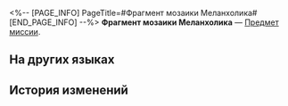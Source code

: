<%-- [PAGE_INFO]
PageTitle=#Фрагмент мозаики Меланхолика#
[END_PAGE_INFO] --%>
{{Предмет Инфобокс
|id          = 140473
|Изображение = Предмет Фрагмент мозаики Меланхолика.png
|Тип         = Предмет миссии
|Инвентарь   = Миссии
|Редкость    = 3
|Эффект      = 
|Описание    = По-видимому, это деталь от некой Мозаики грёз.<br />Она источает чаяния и надежды будущего.
}}
'''Фрагмент мозаики Меланхолика''' — [[Предмет миссии]].

==На других языках==
{{На других языках
|en   = Melancholy's Jigsaw Fragment
|zhs  = 忧郁派的筑梦碎片
|zht  = 憂鬱派的築夢碎片
|ja   = メランコリーのドリームメイクパズルの欠片
|ko   = 우울이의 꿈 건축 조각
|es   = Fragmento del rompecabezas de Melancolía
|fr   = Fragment émotionnel de Mélancolie
|ru   = Фрагмент мозаики Меланхолика
|th   = ชิ้นส่วนสร้างฝันของหนุ่มอมทุกข์
|vi   = Mảnh Ghép Xây Mộng Của Trường Phái Sầu Muộn
|de   = Puzzleteil des Melancholikers
|id   = Serpihan Mimpi Tuan Melankolis
|pt   = Fragmento de Quebra-Cabeça do Melancolia
}}

==История изменений==
{{История изменений|3.5}}